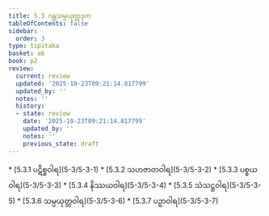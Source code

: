 ```yaml
---
title: 5.3 ဂန္ထသမ္ပယုတ္တဒုက
tableOfContents: false
sidebar:
  order: 3
type: tipitaka
basket: ab
book: p2
review:
  current: review
  updated: '2025-10-23T09:21:14.817799'
  updated_by: ''
  notes: ''
  history:
  - state: review
    date: '2025-10-23T09:21:14.817799'
    updated_by: ''
    notes: ''
    previous_state: draft
---
```



<ReviewStatus review={frontmatter.review} showDetails={true} />

<HypothesisAnnotation frontmatter={frontmatter} />

<DynamicBreadcrumb />



<TableOfContents book="p2" section="5.3">
* [5.3.1 ပဋိစ္စဝါရ](5-3/5-3-1)
* [5.3.2 သဟဇာတဝါရ](5-3/5-3-2)
* [5.3.3 ပစ္စယဝါရ](5-3/5-3-3)
* [5.3.4 နိဿယဝါရ](5-3/5-3-4)
* [5.3.5 သံသဋ္ဌဝါရ](5-3/5-3-5)
* [5.3.6 သမ္ပယုတ္တဝါရ](5-3/5-3-6)
* [5.3.7 ပဉှာဝါရ](5-3/5-3-7)
</TableOfContents>